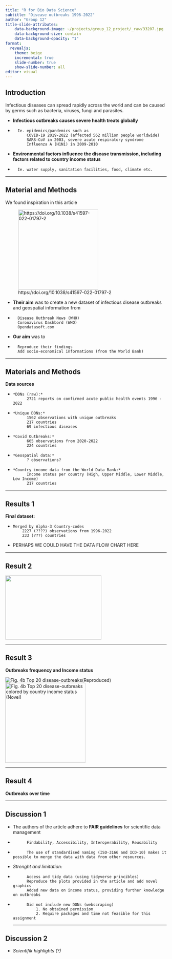 ```yaml
---
title: "R for Bio Data Science"
subtitle: "Disease outbreaks 1996-2022"
author: "Group 12"
title-slide-attributes:
    data-background-image: ~/projects/group_12_project/_raw/33207.jpg
    data-background-size: contain
    data-background-opacity: "1"
format: 
  revealjs:
    theme: beige
    incremental: true
    slide-number: true
    show-slide-number: all  
editor: visual
---
```


## Introduction

Infectious diseases can spread rapidly across the world and can be caused by germs such as bacteria, viruses, fungi and parasites.

-   **Infectious outbreaks causes severe health treats globally**

-   

    ```         
      Ie. epidemics/pandemics such as 
          COVID-19 2019-2022 (affected 562 million people worldwide)
          SARS-CoV in 2003, severe acute respiratory syndrome
          Influenza A (H1N1) in 2009-2010
    ```

-   **Environmental factors influence the disease transmission, including factors related to country income status**

-   

    ```         
      Ie. water supply, sanitation facilities, food, climate etc.
    ```

------------------------------------------------------------------------

## Material and Methods

We found inspiration in this article

![https://doi.org/10.1038/s41597-022-01797-2](~/projects/group_12_project/_raw/artikelheader.PNG){width="250"}

-   **Their aim** was to create a new dataset of infectious disease outbreaks and geospatial information from

-   

    ```         
      Disease Outbreak News (WHO)
      Coronavirus Dashbord (WHO)
      Opendatasoft.com
    ```

-   **Our aim** was to

-   

    ```         
      Reproduce their findings
      Add socio-economical informations (from the World Bank)
    ```

------------------------------------------------------------------------

## Materials and Methods

**Data sources**

-   

    ```         
    *DONs (raw):*
          2721 reports on confirmed acute public health events 1996 - 2022
    ```

-   

    ```         
    *Unique DONs:*
          1562 observations with unique outbreaks
          217 countries
          69 infectious diseases
    ```

-   

    ```         
    *Covid Outbreaks:*
          665 observations from 2020-2022
          224 countries
    ```

-   

    ```         
    *Geospatial data:*
          ? observations?
    ```

-   

    ```         
    *Country income data from the World Data Bank:*
          Income status per country (High, Upper Middle, Lower Middle, Low Income)
          217 countries
    ```

------------------------------------------------------------------------

## Results 1

**Final dataset:**

-   

    ```         
    Merged by Alpha-3 Country-codes
        2227 (????) observations from 1996-2022
        233 (???) countries
    ```

-   PERHAPS WE COULD HAVE THE DATA FLOW CHART HERE

------------------------------------------------------------------------

## Result 2


![](Disease_type_distribution.jpg){.absolute top="100" left="30" width="300" height="200"}







------------------------------------------------------------------------

## Result 3

**Outbreaks frequency and Income status**


![Fig. 4b Top 20 disease-outbreaks(Reproduced)](~/projects/group_12_project/Results/Fig4b_reproduced.png)
![Fig. 4b Top 20 disease-outbreaks colored by country income status (Novel)](~/projects/group_12_project/Results/Fig4b_income.png){width="250"}

------------------------------------------------------------------------

## Result 4

**Outbreaks over time**

------------------------------------------------------------------------

## Discussion 1

-   The authors of the article adhere to **FAIR guidelines** for scientific data management

-   

    ```         
          Findability, Accessibility, Interoperability, Reusability
    ```

-   

    ```         
          The use of standardised naming (ISO-3166 and ICD-10) makes it possible to merge the data with data from other resources. 
    ```

-   *Strenght and limitation:*

-   

    ```         
          Access and tidy data (using tidyverse princibles)
          Reproduce the plots provided in the article and add novel graphics
          Added new data on income status, providing further knowledge on outbreaks
    ```

-   

    ```         
          Did not include new DONs (webscraping)
              1. No obtained permission 
              2. Require packages and time not feasible for this assignment
    ```

    ------------------------------------------------------------------------

## Discussion 2

-   *Scientifik highlights (?)*
